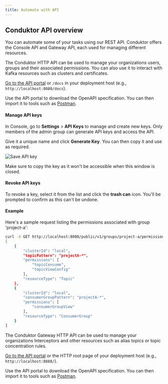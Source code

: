 ```yaml
---
title: Automate with API
---
```


## Conduktor API overview

You can automate some of your tasks using our REST API. Conduktor offers the Console API and Gateway API, each used for managing different resources.

<Tabs>
<Tab title="Console API">

The Conduktor HTTP API can be used to manage your organizations users, groups and their associated permissions. You can also use it to interact with Kafka resources such as clusters and certificates.

[Go to the API portal](https://developers.conduktor.io/?product=console) or `/docs` in your deployment host (e.g., `http://localhost:8080/docs`).

Use the API portal to download the OpenAPI specification. You can then import it to tools such as [Postman](https://www.postman.com/).

#### Manage API keys

In Console, go to **Settings** > **API Keys** to manage and create new keys. Only members of the admin group can generate API keys and access the API.

Give it a unique name and click **Generate Key**. You can then copy it and use as required.

![Save API key](/images/api-save-key.png)

Make sure to copy the key as it won't be accessible when this window is closed.

#### Revoke API keys

To revoke a key, select it from the list and click the **trash can** icon. You'll be prompted to confirm as this can't be undone.

#### Example

Here's a sample request listing the permissions associated with group 'project-a':

```bash
curl -X GET http://localhost:8080/public/v1/groups/project-a/permissions -H "Authorization: Bearer {token}"
[
    {
        "clusterId": "local",
        "topicPattern": "projectA-*",
        "permissions": [
            "topicConsume",
            "topicViewConfig"
        ],
        "resourceType": "Topic"
    },
    {
        "clusterId": "local",
        "consumerGroupPattern": "projectA-*",
        "permissions": [
            "consumerGroupView"
        ],
        "resourceType": "ConsumerGroup"
    }
]
```

</Tab>
<Tab title="Gateway API">

The Conduktor Gateway HTTP API can be used to manage your organizations Interceptors and other resources such as alias topics or topic concentration rules.

[Go to the API portal](https://developers.conduktor.io/?product=gateway) or the HTTP root page of your deployment host (e.g., `http://localhost:8888/`).

Use the API portal to download the OpenAPI specification. You can then import it to tools such as [Postman](https://www.postman.com/).

</Tab>
</Tabs>